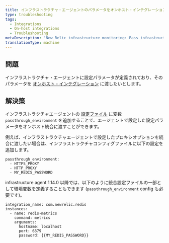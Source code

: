 ```yaml
---
title: インフラストラクチャ・エージェントのパラメータをオンホスト・インテグレーションに渡す
type: troubleshooting
tags:
  - Integrations
  - On-host integrations
  - Troubleshooting
metaDescription: 'New Relic infrastructure monitoring: Pass infrastructure agent parameters to on-host Integrations.'
translationType: machine
---
```


## 問題

インフラストラクチャ・エージェントに設定パラメータが定義されており、そのパラメータを [オンホスト・インテグレーション](/docs/integrations/host-integrations/getting-started/introduction-host-integrations) に渡したいとします。

## 解決策

インフラストラクチャエージェントの [設定ファイル](/docs/infrastructure/new-relic-infrastructure/configuration/configure-infrastructure-agent#config-file) に変数 `passthrough_environment` を追加することで、エージェントで設定した設定パラメータをオンホスト統合に渡すことができます。

例えば、インフラストラクチャエージェントで設定したプロキシオプションを統合に渡したい場合は、インフラストラクチャコンフィグファイルに以下の設定を追加します。

```
passthrough_environment:
  - HTTPS_PROXY
  - HTTP_PROXY
  - MY_REDIS_PASSWORD
```

infrastructure agent 1.14.0 以降では、以下のように統合設定ファイルの一部として環境変数を定義することもできます (`passthrough_environment` config も必要です)。

```
integration_name: com.newrelic.redis
instances:
  - name: redis-metrics
    command: metrics
    arguments:
      hostname: localhost
      port: 6379
      password: {{MY_REDIS_PASSWORD}}
```